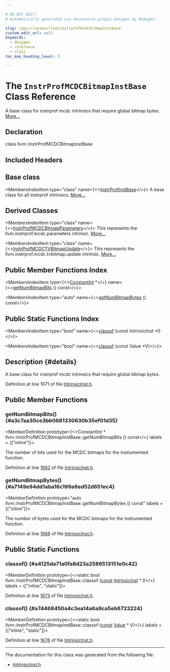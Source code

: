 ```yaml
---

# DO NOT EDIT!
# Automatically generated via docusaurus-plugin-doxygen by Doxygen.

slug: /api/classes/llvm/instrprofmcdcbitmapinstbase
custom_edit_url: null
keywords:
  - doxygen
  - reference
  - class
toc_max_heading_level: 3

---
```





# The `InstrProfMCDCBitmapInstBase` Class Reference

<DoxygenPage pluginConfig={pluginConfig}>

A base class for instrprof mcdc intrinsics that require global bitmap bytes. <a href="#details">More...</a>

## Declaration

<CodeBlock>class llvm::InstrProfMCDCBitmapInstBase</CodeBlock>

## Included Headers

<IncludesList>
<IncludesListItem
  filePath="llvm/IR/IntrinsicInst.h"
  permalink="/docs/api/files/include/include/llvm/include/llvm/ir/intrinsicinst-h"
  isLocal="true" />
</IncludesList>

## Base class

<MembersIndex>

<MembersIndexItem
  type="class"
  name={<><a href="/docs/api/classes/llvm/instrprofinstbase">InstrProfInstBase</a></>}>
A base class for all instrprof intrinsics. <a href="/docs/api/classes/llvm/instrprofinstbase/#details">More...</a>
</MembersIndexItem>

</MembersIndex>

## Derived Classes

<MembersIndex>

<MembersIndexItem
  type="class"
  name={<><a href="/docs/api/classes/llvm/instrprofmcdcbitmapparameters">InstrProfMCDCBitmapParameters</a></>}>
This represents the llvm.instrprof.mcdc.parameters intrinsic. <a href="/docs/api/classes/llvm/instrprofmcdcbitmapparameters/#details">More...</a>
</MembersIndexItem>

<MembersIndexItem
  type="class"
  name={<><a href="/docs/api/classes/llvm/instrprofmcdctvbitmapupdate">InstrProfMCDCTVBitmapUpdate</a></>}>
This represents the llvm.instrprof.mcdc.tvbitmap.update intrinsic. <a href="/docs/api/classes/llvm/instrprofmcdctvbitmapupdate/#details">More...</a>
</MembersIndexItem>

</MembersIndex>

## Public Member Functions Index

<MembersIndex>

<MembersIndexItem
  type={<><a href="/docs/api/classes/llvm/constantint">ConstantInt</a> &#42;</>}
  name={<><a href="#a3c7aa30ce3bb0681330630b35ef01d35">getNumBitmapBits</a> () const</>}>
</MembersIndexItem>

<MembersIndexItem
  type="auto"
  name={<><a href="#a7149e94dd1aba16c199a9ed52d651ec4">getNumBitmapBytes</a> () const</>}>
</MembersIndexItem>

</MembersIndex>

## Public Static Functions Index

<MembersIndex>

<MembersIndexItem
  type="bool"
  name={<><a href="#a4125da71a0fa8d23a2586513151e0c42">classof</a> (const IntrinsicInst &#42;I)</>}>
</MembersIndexItem>

<MembersIndexItem
  type="bool"
  name={<><a href="#a74468450a4c3ea14a6a9ca5eb6723224">classof</a> (const Value &#42;V)</>}>
</MembersIndexItem>

</MembersIndex>

## Description {#details}

A base class for instrprof mcdc intrinsics that require global bitmap bytes.

Definition at line 1671 of file <a href="/docs/api/files/include/include/llvm/include/llvm/ir/intrinsicinst-h">IntrinsicInst.h</a>.

<SectionDefinition>

## Public Member Functions

### getNumBitmapBits() {#a3c7aa30ce3bb0681330630b35ef01d35}

<MemberDefinition
  prototype={<>ConstantInt &#42; llvm::InstrProfMCDCBitmapInstBase::getNumBitmapBits () const</>}
  labels = {["inline"]}>

<SectionUser title="Returns">
The number of bits used for the MCDC bitmaps for the instrumented function.
</SectionUser>

Definition at line <a href="/docs/api/files/include/include/llvm/include/llvm/ir/intrinsicinst-h/#l01682">1682</a> of file <a href="/docs/api/files/include/include/llvm/include/llvm/ir/intrinsicinst-h">IntrinsicInst.h</a>.
</MemberDefinition>

### getNumBitmapBytes() {#a7149e94dd1aba16c199a9ed52d651ec4}

<MemberDefinition
  prototype="auto llvm::InstrProfMCDCBitmapInstBase::getNumBitmapBytes () const"
  labels = {["inline"]}>

<SectionUser title="Returns">
The number of bytes used for the MCDC bitmaps for the instrumented function.
</SectionUser>

Definition at line <a href="/docs/api/files/include/include/llvm/include/llvm/ir/intrinsicinst-h/#l01688">1688</a> of file <a href="/docs/api/files/include/include/llvm/include/llvm/ir/intrinsicinst-h">IntrinsicInst.h</a>.
</MemberDefinition>

</SectionDefinition>

<SectionDefinition>

## Public Static Functions

### classof() {#a4125da71a0fa8d23a2586513151e0c42}

<MemberDefinition
  prototype={<>static bool llvm::InstrProfMCDCBitmapInstBase::classof (<a href="/docs/api/files/lib/lib/target/lib/target/aarch64/aarch64promoteconstant-cpp/#a90f8350fecae261c25be85d38b451bff">const</a> <a href="/docs/api/classes/llvm/intrinsicinst">IntrinsicInst</a> &#42; I)</>}
  labels = {["inline", "static"]}>

Definition at line <a href="/docs/api/files/include/include/llvm/include/llvm/ir/intrinsicinst-h/#l01673">1673</a> of file <a href="/docs/api/files/include/include/llvm/include/llvm/ir/intrinsicinst-h">IntrinsicInst.h</a>.
</MemberDefinition>

### classof() {#a74468450a4c3ea14a6a9ca5eb6723224}

<MemberDefinition
  prototype={<>static bool llvm::InstrProfMCDCBitmapInstBase::classof (<a href="/docs/api/files/lib/lib/target/lib/target/aarch64/aarch64promoteconstant-cpp/#a90f8350fecae261c25be85d38b451bff">const</a> <a href="/docs/api/classes/llvm/value">Value</a> &#42; V)</>}
  labels = {["inline", "static"]}>

Definition at line <a href="/docs/api/files/include/include/llvm/include/llvm/ir/intrinsicinst-h/#l01676">1676</a> of file <a href="/docs/api/files/include/include/llvm/include/llvm/ir/intrinsicinst-h">IntrinsicInst.h</a>.
</MemberDefinition>

</SectionDefinition>

<hr/>

The documentation for this class was generated from the following file:

<ul>
<li><a href="/docs/api/files/include/include/llvm/include/llvm/ir/intrinsicinst-h">IntrinsicInst.h</a></li>
</ul>

</DoxygenPage>
